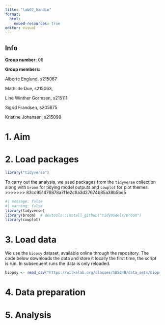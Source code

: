 ```yaml
---
title: "lab07_handin"
format:
  html:
    embed-resources: true
editor: visual
---
```


## **Info**

**Group number:** 06

**Group members:**

Alberte Englund, s215067

Mathilde Due, s215063,

Line Winther Gormsen, s215111

Sigrid Frandsen, s205875

Kristine Johansen, s215098

# 1. Aim

# 2. **Load packages**

```r
library("tidyverse")
```

To carry out the analysis, we used packages from the `tidyverse` collection along with `broom` for tidying model outputs and `cowplot` for plot themes.
>>>>>>> 83cc951476878a7f1e2c9a3d27674b85a38b5be5

```r
#| message: false
#| warning: false
library(tidyverse)
library(broom)  # devtools::install_github("tidymodels/broom")
library(cowplot)
```

# 3. **Load data**

We use the `biopsy` dataset, available online through the repository. The code below downloads the data and store it locally the first time, the script is run. In subsequent runs the data is only reloaded.

```r
biopsy <- read_csv("https://wilkelab.org/classes/SDS348/data_sets/biopsy.csv")
```

# 4. **Data preparation**

# 5. **Analysis**
